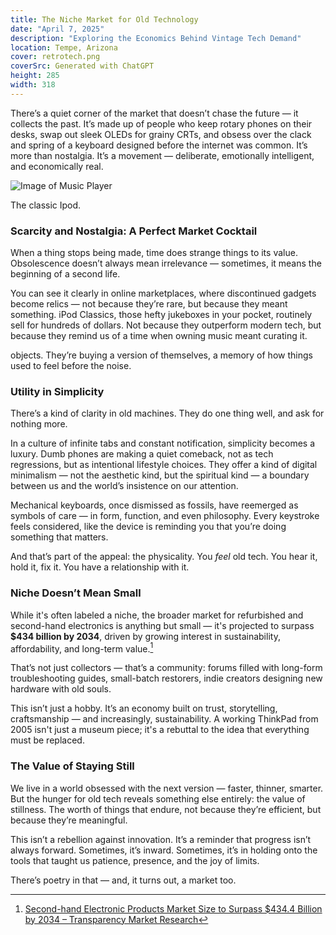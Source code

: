 ```yaml
---
title: The Niche Market for Old Technology  
date: "April 7, 2025"  
description: "Exploring the Economics Behind Vintage Tech Demand"  
location: Tempe, Arizona  
cover: retrotech.png  
coverSrc: Generated with ChatGPT  
height: 285  
width: 318  
---
```


There’s a quiet corner of the market that doesn’t chase the future — it collects
the past. It’s made up of people who keep rotary phones on their desks, swap out
sleek OLEDs for grainy CRTs, and obsess over the clack and spring of a keyboard
designed before the internet was common. It’s more than nostalgia. It’s a
movement — deliberate, emotionally intelligent, and economically real.

![Image of Music Player](/_images/musicplayer.jpg) 
<Caption src="https://www.reddit.com/media?url=https%3A%2F%2Fpreview.redd.it%2Fim-new-member-here-still-love-using-ipod-although-this-time-v0-tyxzd3357tha1.jpg%3Fwidth%3D1080%26crop%3Dsmart%26auto%3Dwebp%26s%3D86c8151ae123da5bdacbb16b05b9727a2965a2cf&rdt=48586">The classic Ipod.</Caption>

### Scarcity and Nostalgia: A Perfect Market Cocktail

When a thing stops being made, time does strange things to its value.
Obsolescence doesn’t always mean irrelevance — sometimes, it means the beginning
of a second life.

You can see it clearly in online marketplaces, where discontinued gadgets become
relics — not because they’re rare, but because they meant something. iPod
Classics, those hefty jukeboxes in your pocket, routinely sell for hundreds of
dollars. Not because they outperform modern tech, but because they remind us of
a time when owning music meant curating it.

objects. They’re buying a version of themselves, a memory of how things used to
feel before the noise.

### Utility in Simplicity

There’s a kind of clarity in old machines. They do one thing well, and ask for
nothing more.

In a culture of infinite tabs and constant notification, simplicity becomes a
luxury. Dumb phones are making a quiet comeback, not as tech regressions, but as
intentional lifestyle choices. They offer a kind of digital minimalism — not the
aesthetic kind, but the spiritual kind — a boundary between us and the world’s
insistence on our attention.

Mechanical keyboards, once dismissed as fossils, have reemerged as symbols of
care — in form, function, and even philosophy. Every keystroke feels considered,
like the device is reminding you that you’re doing something that matters.

And that’s part of the appeal: the physicality. You *feel* old tech. You hear
it, hold it, fix it. You have a relationship with it.

### Niche Doesn’t Mean Small

While it's often labeled a niche, the broader market for refurbished and
second-hand electronics is anything but small — it's projected to surpass **$434
billion by 2034**, driven by growing interest in sustainability, affordability,
and long-term value.[^1]

That’s not just collectors — that’s a community: forums filled with long-form
troubleshooting guides, small-batch restorers, indie creators designing new
hardware with old souls.

This isn’t just a hobby. It’s an economy built on trust, storytelling,
craftsmanship — and increasingly, sustainability. A working ThinkPad from 2005
isn't just a museum piece; it's a rebuttal to the idea that everything must be
replaced.

### The Value of Staying Still

We live in a world obsessed with the next version — faster, thinner, smarter.
But the hunger for old tech reveals something else entirely: the value of
stillness. The worth of things that endure, not because they’re efficient, but
because they’re meaningful.

This isn’t a rebellion against innovation. It’s a reminder that progress isn’t
always forward. Sometimes, it’s inward. Sometimes, it’s in holding onto the
tools that taught us patience, presence, and the joy of limits.

There’s poetry in that — and, it turns out, a market too.


[^1]: [Second-hand Electronic Products Market Size to Surpass $434.4 Billion by 2034 – Transparency Market Research](https://www.globenewswire.com/news-release/2024/09/24/2951927/0/en/Second-hand-Electronic-Products-Market-Size-Share-to-Surpass-USD-434-4-billion-by-2034-Exhibiting-a-CAGR-of-15-States-Transparency-Market-Research-Inc.html)
